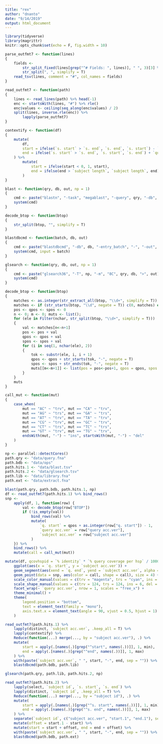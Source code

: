 ```yaml
---
title: "rex"
author: "dnanto"
date: "9/14/2019"
output: html_document
---
```


```r
library(tidyverse)
library(magrittr)
knitr::opts_chunk$set(echo = F, fig.width = 10)
```

```r
parse_outfmt7 <- function(lines)
{
	fields <-
		str_split_fixed(lines[grep("^# Fields: ", lines)], " ", 3)[3] %>%
		str_split(", ", simplify = T)
	read_tsv(lines, comment = "#", col_names = fields)
}

read_outfmt7 <- function(path)
{
	lines <- read_lines(path) %>% head(-1)
	enc <- startsWith(lines, "#") %>% rle()
	enc$values <- ceiling(seq_along(enc$values) / 2)
	split(lines, inverse.rle(enc)) %>% 
		lapply(parse_outfmt7)
}

contextify <- function(df)
{
	mutate(
		df, 
		start = ifelse(`s. start` > `s. end`, `s. end`, `s. start`) - `query length`, 
		end = ifelse(`s. start` > `s. end`, `s. start`, `s. end`) + `query length`
	) %>%
		mutate(
			start = ifelse(start < 0, 1, start), 
			end = ifelse(end > `subject length`, `subject length`, end)
		)
}

blast <- function(qry, db, out, np = 1)
{
	cmd <- paste("blastn", "-task", "megablast", "-query", qry, "-db", db, "-outfmt", "'7 std qcovhsp qlen slen sstrand btop'", "-out", out, "-num_threads", np)
	system(cmd)
}

decode_btop <- function(btop)
{
	str_split(btop, "", simplify = T)
}

blastdbcmd <- function(batch, db, out)
{
	cmd <- paste("blastdbcmd", "-db", db, "-entry_batch", "-", "-out", out)
	system(cmd, input = batch)
}

glsearch <- function(qry, db, out, np = 1)
{
	cmd <- paste("glsearch36", "-T", np, "-m", "8C", qry, db, ">", out)
	system(cmd)
}
```

```r
decode_btop <- function(btop)
{
	matches <- as.integer(str_extract_all(btop, "\\d+", simplify = T))
	matches <- if (str_starts(btop, "\\d", negate = T)) c(0, matches) else matches
	pos <- qpos <- spos <- 0
	n <- 0; m <- 0; muts <- list();
	for (ele in Filter(nchar, str_split(btop, "\\d+", simplify = T)))
	{
		val <- matches[n<-n+1]
		pos <- pos + val
		qpos <- qpos + val
		spos <- spos + val
		for (i in seq(1, nchar(ele), 2)) 
		{	
			tok <- substr(ele, i, i + 1)
			qpos <- qpos + str_starts(tok, "-", negate = T)
			spos <- spos + str_ends(tok, "-", negate = T)
			muts[[m<-m+1]] <- list(pos = pos<-pos+1, qpos = qpos, spos = spos, mut = tok)
		}
	}
	muts
}

call_mut <- function(mut)
{
	case_when(
		mut == "AC" ~ "trv", mut == "CA" ~ "trv",
		mut == "AG" ~ "trs", mut == "GA" ~ "trs",
		mut == "AT" ~ "trv", mut == "TA" ~ "trv",
		mut == "CG" ~ "trv", mut == "GC" ~ "trv",
		mut == "CT" ~ "trs", mut == "TC" ~ "trs",
		mut == "GT" ~ "trv", mut == "TG" ~ "trv",
		endsWith(mut, "-") ~ "ins", startsWith(mut, "-") ~ "del"
	)
}
```

```r
np <- parallel::detectCores()
path.qry <- "data/query.fna"
path.bdb <- "data/ops"
path.hits.1 <- "data/blast.tsv"
path.hits.2 <- "data/glsearch.tsv"
path.lib <- "data/library.fna"
path.ext <- "data/extract.fna"
```

```r
blast(path.qry, path.bdb, path.hits.1, np)
df <- read_outfmt7(path.hits.1) %>% bind_rows() 
snp <-
	apply(df, 1, function(row) {
		val <- decode_btop(row["BTOP"])
		if (!is_empty(val))
			bind_rows(val) %>% 
			mutate(
				`q. start` = qpos + as.integer(row["q. start"]) - 1, 
				`query acc.ver` = row["query acc.ver"], 
				`subject acc.ver` = row["subject acc.ver"]
			)
	}) %>% 
	bind_rows() %>%
	mutate(call = call_mut(mut))
```

```r
mutate(df, qcovhspid = `% identity` * `% query coverage per hsp` / 10000) %>%
	ggplot(aes(x = `q. start`, y = `subject acc.ver`)) +
	geom_segment(aes(xend = `q. end`, yend = `subject acc.ver`, alpha = qcovhspid), size = 2) +
	geom_point(data = snp, aes(color = call, shape = call), size = 4) +
	scale_color_manual(values = c(trv = "magenta", trs = "cyan", ins = "black", del = "black")) +
	scale_shape_manual(values = c(trv = 124, trs = 124, ins = 6, del = 2)) +
	facet_wrap(~ `query acc.ver`, nrow = 1, scales = "free_x") +
	theme_minimal() +
	theme(
		legend.position = "bottom",
		text = element_text(family = "mono"),
		axis.text.x = element_text(angle = 90, vjust = 0.5, hjust = 1)
	)
```

```r
read_outfmt7(path.hits.1) %>%
	lapply(distinct, `subject acc.ver`, .keep_all = T) %>%
	lapply(contextify) %>%
	Reduce(function(...) merge(..., by = "subject acc.ver"), .) %>%
	mutate(
		start = apply(.[names(.)[grep("^start", names(.))]], 1, min),
		end = apply(.[names(.)[grep("^end", names(.))]], 1, max)
	) %>%
	with(paste(`subject acc.ver`, " ", start, "-", end, sep = "")) %>%
	blastdbcmd(path.bdb, path.lib)
```

```r
glsearch(path.qry, path.lib, path.hits.2, np)
```

```r
read_outfmt7(path.hits.2) %>%
	lapply(select, `subject id`, `s. start`, `s. end`) %>%
	lapply(distinct, `subject id`, .keep_all = T) %>%
	Reduce(function(...) merge(..., by = "subject id"), .) %>%
	mutate(
		start = apply(.[names(.)[grep("^s. start", names(.))]], 1, min),
		end = apply(.[names(.)[grep("^s. end", names(.))]], 1, max)
	) %>%
	separate(`subject id`, c("subject acc.ver", "start.1", "end.1"), sep = "[-: ]", convert = T) %>%
	mutate(offset = start.1 - start) %>%
	mutate(start = start + offset, end = end + offset) %>%
	with(paste(`subject acc.ver`, " ", start, "-", end, sep = "")) %>%
	blastdbcmd(path.bdb, path.ext)
```

